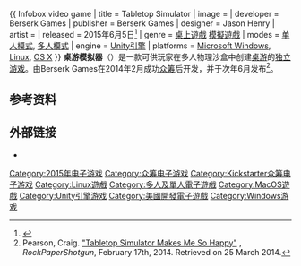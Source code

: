 {{ Infobox video game
| title = Tabletop Simulator
| image = <!--Tabletop_Simulator_logo.png-->
| developer = Berserk Games
| publisher = Berserk Games
| designer = Jason Henry
| artist = 
| released = 2015年6月5日<ref name="steamdb">{{cite web | url=https://steamdb.info/app/286160/ | title=Steam Database | accessdate=August 29, 2015 | archive-date=2021-01-17 | archive-url=https://web.archive.org/web/20210117234742/https://steamdb.info/app/286160/ | dead-url=no }}</ref>
| genre = [[桌上遊戲|桌上遊戲]] [[模擬遊戲|模擬遊戲]]
| modes = [[单人电子游戏|单人模式]], [[多人电子游戏|多人模式]]
| engine = [[Unity引擎|Unity引擎]]
| platforms = [[Microsoft_Windows|Microsoft Windows]], [[Linux|Linux]], [[OS_X|OS X]]
}}
'''桌游模拟器'''（{{lang-en|Tabletop Simulator}}）是一款可供玩家在多人物理沙盒中创建[[桌上遊戲|桌游]]的[[独立游戏|独立游戏]]。由Berserk Games在2014年2月成功[[众筹|众筹]]后开发，并于次年6月发布<ref>Pearson, Craig. [http://www.rockpapershotgun.com/2014/02/17/tabletop-simulator-makes-me-so-happy/ "Tabletop Simulator Makes Me So Happy"] {{Wayback|url=http://www.rockpapershotgun.com/2014/02/17/tabletop-simulator-makes-me-so-happy/ |date=20201201005110 }}, ''RockPaperShotgun'', February 17th, 2014. Retrieved on 25 March 2014.</ref>。

==参考资料==
{{reflist}}

==外部链接==
*{{Official website|http://berserk-games.com/tabletop-simulator/}}

[[Category:2015年电子游戏|Category:2015年电子游戏]]
[[Category:众筹电子游戏|Category:众筹电子游戏]]
[[Category:Kickstarter众筹电子游戏|Category:Kickstarter众筹电子游戏]]
[[Category:Linux遊戲|Category:Linux遊戲]]
[[Category:多人及單人電子遊戲|Category:多人及單人電子遊戲]]
[[Category:MacOS遊戲|Category:MacOS遊戲]]
<!-- [[Category:Steam_Workshop_games|Category:Steam Workshop games]] -->
[[Category:Unity引擎游戏|Category:Unity引擎游戏]]
[[Category:美國開發電子遊戲|Category:美國開發電子遊戲]]
[[Category:Windows游戏|Category:Windows游戏]]